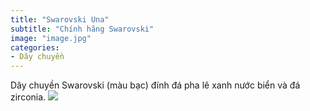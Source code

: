 ```yaml
---
title: "Swarovski Una"
subtitle: "Chính hãng Swarovski"
image: "image.jpg"
categories:
- Dây chuyền
---
```


Dây chuyền Swarovski (màu bạc) đính đá pha lê xanh nước biển và đá zirconia.
![](image.jpg)